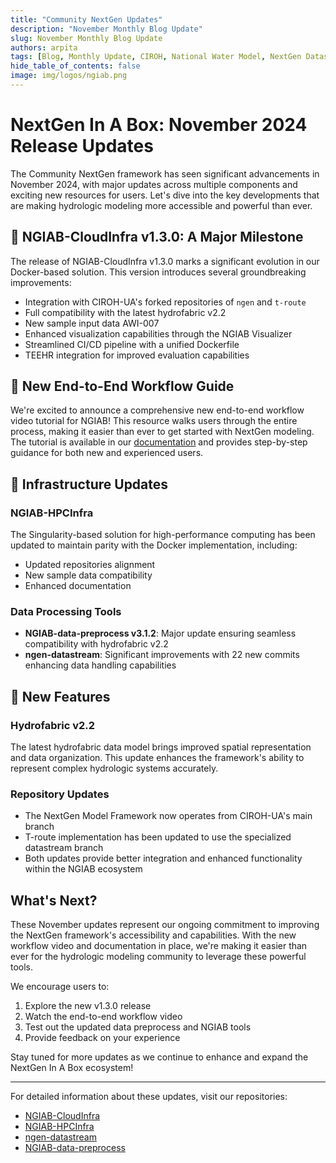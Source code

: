 ```yaml
---
title: "Community NextGen Updates"
description: "November Monthly Blog Update"
slug: November Monthly Blog Update
authors: arpita
tags: [Blog, Monthly Update, CIROH, National Water Model, NextGen Datastream, Singularity, HPC, TEEHR, Hydrofabric]
hide_table_of_contents: false
image: img/logos/ngiab.png
---
```


# NextGen In A Box: November 2024 Release Updates

The Community NextGen framework has seen significant advancements in November 2024, with major updates across multiple components and exciting new resources for users. Let's dive into the key developments that are making hydrologic modeling more accessible and powerful than ever.

<!-- truncate -->

## 🎉 NGIAB-CloudInfra v1.3.0: A Major Milestone

The release of NGIAB-CloudInfra v1.3.0 marks a significant evolution in our Docker-based solution. This version introduces several groundbreaking improvements:

- Integration with CIROH-UA's forked repositories of `ngen` and `t-route`
- Full compatibility with the latest hydrofabric v2.2
- New sample input data AWI-007
- Enhanced visualization capabilities through the NGIAB Visualizer
- Streamlined CI/CD pipeline with a unified Dockerfile
- TEEHR integration for improved evaluation capabilities

## 📝 New End-to-End Workflow Guide

We're excited to announce a comprehensive new end-to-end workflow video tutorial for NGIAB! This resource walks users through the entire process, making it easier than ever to get started with NextGen modeling. The tutorial is available in our [documentation](/docs/products/ngiab/ngiab-intro) and provides step-by-step guidance for both new and experienced users.

## 🔄 Infrastructure Updates

### NGIAB-HPCInfra
The Singularity-based solution for high-performance computing has been updated to maintain parity with the Docker implementation, including:
- Updated repositories alignment
- New sample data compatibility
- Enhanced documentation

### Data Processing Tools
- **NGIAB-data-preprocess v3.1.2**: Major update ensuring seamless compatibility with hydrofabric v2.2
- **ngen-datastream**: Significant improvements with 22 new commits enhancing data handling capabilities

## 🌟 New Features

### Hydrofabric v2.2
The latest hydrofabric data model brings improved spatial representation and data organization. This update enhances the framework's ability to represent complex hydrologic systems accurately.

### Repository Updates
- The NextGen Model Framework now operates from CIROH-UA's main branch
- T-route implementation has been updated to use the specialized datastream branch
- Both updates provide better integration and enhanced functionality within the NGIAB ecosystem

## What's Next?

These November updates represent our ongoing commitment to improving the NextGen framework's accessibility and capabilities. With the new workflow video and documentation in place, we're making it easier than ever for the hydrologic modeling community to leverage these powerful tools.

We encourage users to:
1. Explore the new v1.3.0 release
2. Watch the end-to-end workflow video
3. Test out the updated data preprocess and NGIAB tools
4. Provide feedback on your experience

Stay tuned for more updates as we continue to enhance and expand the NextGen In A Box ecosystem!

---

For detailed information about these updates, visit our repositories:
- [NGIAB-CloudInfra](https://github.com/CIROH-UA/NGIAB-CloudInfra)
- [NGIAB-HPCInfra](https://github.com/CIROH-UA/NGIAB-HPCInfra)
- [ngen-datastream](https://github.com/CIROH-UA/ngen-datastream)
- [NGIAB-data-preprocess](https://github.com/CIROH-UA/NGIAB_data_preprocess)

